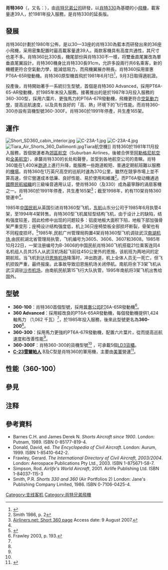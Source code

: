 {{Infobox Aircraft
  |name= 肖特360 (SD3-60) 
  |image=Image:Shorts360airsey.jpg
  |caption=[[塞舌爾航空|塞舌爾航空]]的肖特360
  |type =[[窄體飛機|窄體飛機]]
  |manufacturer=[[肖特兄弟公司|肖特兄弟公司]]
  |first flight= 1981年6月1日
  |introduced=1981年 
  |retired=
  |primary user= [[航空貨運公司|航空貨運公司]]
  |more users = [[埃默拉爾德航空|埃默拉爾德航空]] <br/>[[佩勒斯航空|佩勒斯航空]] <br/>[[空中之路企業|空中之路企業]]
  |produced=1981-1991
  |number built= 165
  |unit cost=
  |developed from = [[肖特330|肖特330]]
  |variants with their own articles =[[C-23雪爾帕人|C-23B/C雪爾帕人]]
}}
'''肖特360'''（{{lang-en|Short 360}}，又名：{{lang|en|SD3-60}}），由[[肖特兄弟公司|肖特兄弟公司]]研發，以[[肖特330|肖特330]]為基礎的小[[飛機|飛機]]，載客量達39人，於1981年投入服務，是肖特330的延長版。

==發展==
肖特360計劃於1980年公佈，是以30—33座的肖特330為藍本而研發出來的36座小飛機，采用密集配置时最高載客量達39人。兩款客機具有高度共通性，其尺寸也差不多。肖特360比330長，機尾部份與肖特330不一樣，将雙垂直尾翼改為單垂直尾翼設計。肖特360機身比肖特330長91cm，允許多設兩行共6名乘客，新的機體更符合空氣動力學，能減低阻力，而飛機翼展亦稍長。肖特360採用普惠PT6A-65R發動機。肖特360原型機首飛於1981年6月1日<ref>{{Harvnb|Simpson|2001|p=495}}</ref>，9月3日取得適航證。

投產後，肖特開始著手一系統衍生型號，首個是肖特360 Advanced，採用PT6A-65-AR發動機，於1985年末投入服務。接著推出的是於1987年3月投入服務的360-300型，採用六葉片、更強馬力的PT6A-67R發動機，飛機更符合[[空氣動力學|空氣動力學]]，提高巡航速度，以及具有良好的「高、熱」环境下的飞行性能。而肖特360-300亦設有貨機型號360-300F。肖特360於1991年停產，共生產165架。

==運作==
[[Image:Short_SD360_cabin_interior.jpg|thumb]]
[[File:C-23A-1.jpg|thumb]]
[[File:C-23A-4.jpg|thumb]]
[[File:Tiara_Air_Shorts_360_Dallimonti.jpg|thumb]]Tiara航空機]]
肖特360於1981年11月投入服務，首個營運者為[[郊區航空|郊區航空]]（Suburban Airlines，後被合併至[[阿勒格尼航空|阿勒格尼航空]]和[[全美航空|全美航空]]），承襲肖特330的长处和聲譽，並受到各地航空公司的青睞。肖特360能在1,400米[[跑道|跑道]]上進行升降，能服務一些跑道較短、普通定期航班難以服務的[[機場|機場]]。肖特360在1万英尺高空的巡航时速為370公里，雖然在競爭市場上並不算高速，但它營運成本低廉、良好性能、易於使用和維護<ref> Smith 1986, p. 2</ref>。而PT6A發动機通過[[國際民航組織|國際民航組織]]的三級噪音適用认证，使肖特360（及330）成為最寧靜的渦扇客機之一。肖特360於1991年停產，共生產165架<ref name="air_360">[http://www.airliners.net/info/stats.main?id=354 Airliners.net: Short 360 page] {{Wayback|url=http://www.airliners.net/info/stats.main?id=354 |date=20071128143101 }} Access date: 9 August 2007.</ref>；截至1998年，約有110架肖特360營運中<ref name="air_360" />。

1985年[[中国民航|中国民航]]从英国引进肖特360型飞机，[[东航|东航]]山东分公司于1985年6月执管4架，至1994年4架转售。肖特360型飞机属轻型结构飞机，由于设计上的缺陷，结构强度较差，因此检修中出现的问题较多：铝皮地板大面积下陷，地板下部加强骨架严重变形；座椅设计结构强度低，机上36只座椅垫板全部损坏断裂，骨架也有不同程度损坏。<ref>{{Cite web |url=http://www.shtong.gov.cn/newsite/node2/node2245/node68464/node68477/node68520/userobject1ai66225.html |title=《上海民用航空志》第九章航空机务 第二节　飞机检修 |accessdate=2019-04-20 |archive-date=2015-09-24 |archive-url=https://web.archive.org/web/20150924124642/http://www.shtong.gov.cn/newsite/node2/node2245/node68464/node68477/node68520/userobject1ai66225.html |dead-url=no }}</ref>1985年,民航广州管理局购置4架肖特360型飞机调驻武汉[[南湖机场|南湖机场]],由民航湖北省管理局执管，飞机编号为3605、3606、3607和3608。1985年10月22日，一架注册编号为B-3606的中国民航肖特360飞机搭载21位乘客连同4名机组人员共25人从武汉机场起飞前往450公里外的恩施，该航班为两地间的定期航班。当飞机到达旧[[恩施机场|恩施机场]]降落时，冲出跑道，机上全体人员无一死亡，但飞机损毁严重，最终报废。此事故导致旧恩施机场关闭停航。南航将余下3架飞机从武汉调驻[[沙市机场|沙市机场]]，由南航民航第15飞行大队执管，1995年南航将3架飞机出售给国外。

==型號==
*'''360-100'''：肖特360首個型號，採用[[普惠公司|普惠公司]]PT6A-65R發動機<ref name="Frawley_2003">Frawley 2003, p. 193.</ref>。
*'''360 Advanced'''：採用經改良的PT6A-65AR發動機，每個發動機提供1,424 軸馬力 （1,062 千瓦）<ref name="Frawley_2003" />，於1985年投入服務，後來此型號更名為'''360-200'''<ref name="Frawley_2003" />。
*'''360-300'''：採用馬力更強的PT6A-67R發動機，配置六片葉片，從而提高巡航速度和改善性能<ref name="Frawley_2003" />。
*'''360-300F'''：肖特360-300的貨機型號<ref name="Frawley_2003" /> ，可承載5個[[集装器|LD3貨櫃]]。
*'''[[C-23雪爾帕人|C-23雪爾帕人]]''' B及C型是肖特360的軍用機，主要由[[美軍|美軍]]營運<ref name="olive-drab">{{Cite web |url=http://www.olive-drab.com/idphoto/id_photos_c23sherpa.php |title=Olive-Drab C-23 page |accessdate=2009-03-17 |archive-date=2007-10-19 |archive-url=https://web.archive.org/web/20071019093835/http://www.olive-drab.com/idphoto/id_photos_c23sherpa.php |dead-url=yes }}</ref>。

==性能（360-100）==
{{aircraft specifications
<!-- if you do not understand how to use this template, please ask at [[Wikipedia_talk:WikiProject_Aircraft|Wikipedia talk:WikiProject Aircraft]] -->
<!-- please answer the following questions -->
|plane or copter?=plane
|jet or prop?=prop

<!-- Now, fill out the specs.  Please include units where appropriate (main comes first, alt in parentheses). If an item doesn't apply, like capacity, leave it blank. For instructions on using |more general=, |more performance=, |power original=, and |thrust original= see [[Template_talk:Aircraft_specifications|Template talk:Aircraft specifications]].  To add a new line, end the old one with a right parenthesis ")", and start a new fully formatted line beginning with * -->
|ref=
|crew=3人 （2駕駛及1空服員）
|capacity=36人
|length main= 70 尺 10 英寸
|length alt= 21.59 米
|span main= 22.78 米
|span alt= 74 尺 10 英寸
|height main= 4.95 米
|height alt= 16 尺 3 英寸
|area main= 42.1 米²
|area alt= 544 尺²
|airfoil= NACA 63系列
|empty weight main= 16,900 磅
|empty weight alt= 6,440　公斤
|loaded weight main=  
|loaded weight alt=  
|useful load main=  
|useful load alt=  
|max takeoff weight main= 26,000 磅
|max takeoff weight alt= 10,387 公斤
|more general=
|engine (prop)= 普惠加拿大PT6A-45-R
|type of prop= 渦扇
|number of props=2
|power main= 894 千瓦
|power alt= 1,198 [[馬力|馬力]]
|max speed main= 352 公里/時
|max speed alt= 190 [[海里|海里]], 218 英里
|max speed more=（3,050 米（10,000 尺））
|cruise speed main= 296 公里/時
|cruise speed alt= 160 海里, 184 英里
|stall speed main= 136 公里/時
|stall speed alt= 73 海里, 85 英里
|stall speed more=（放下襟翼及起落架）
|never exceed speed main=  
|never exceed speed alt=  
|range main= 1,239 公里
|range alt= 915 [[海里|海里]], 770 里
|range more=（無後備燃料，負載1,966公斤）
|ceiling main= 3,500 米
|ceiling alt= 11,500 尺
|climb rate main= 60 米/秒
|climb rate alt= 2,100 尺/分鐘
|loading main= 247 公斤/米²
|loading alt= 50.6 磅/尺²
|power/mass main= 
|power/mass alt= 
|more performance=
|armament=
|avionics=
}}
==參見==
{{portal box|航空}}
{{aircontent
|related=
*[[肖特330|肖特330]]
|similar aircraft=
*[[EMB-120|EMB-120]]
*[[福克F27|福克F27]]
*[[安托诺夫An-38|安-38]]
*[[ATR_42|ATR 42]]
*[[捷流41|捷流41]]
*[[薩博340|薩博340]]
*[[多尼爾328|多尼爾328]]
}}

==注释==
{{reflist|2}}

==參考資料==
* Barnes C.H. and James Derek N. ''Shorts Aircraft since 1900''.  London: Putnam, 1989. ISBN 0-85177-819-4.
* Donald, David, ed. ''The Encyclopedia of Civil Aircraft''. London: Aurum, 1999. ISBN 1-85410-642-2.
* Frawley, Gerard. ''The International Directory of Civil Aircraft, 2003/2004''. London: Aerospace Publications Pty Ltd., 2003. ISBN 1-875671-58-7.
* Simpson, Rod. ''Airlife's World Aircraft'', 2001. Airlife Publishing Ltd. ISBN 1-84037-115-3
* Smith, P.R. ''Shorts 330 and 360'' (Air Portfolios 2) London: Jane's Publishing Company Limited, 1986. ISBN 0-7106-0425-4.
{{refend}}

[[Category:支线客机|Category:支线客机]]
[[Category:肖特兄弟飛機|Category:肖特兄弟飛機]]
